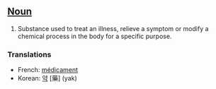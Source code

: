 ==[[Noun]]==

#Substance used to treat an illness, relieve a symptom or modify a chemical process in the body for a specific purpose.

===Translations===

*French: [[médicament]]
*Korean: [[약]] [藥] (yak)